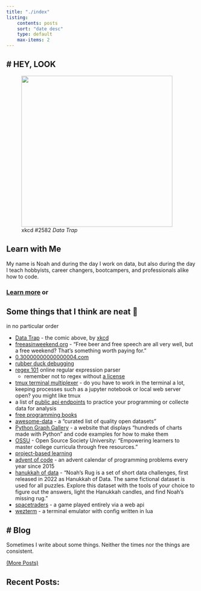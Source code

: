 ```yaml
---
title: "./index"
listing:
    contents: posts
    sort: "date desc"
    type: default
    max-items: 2
---
```


# HEY, LOOK
---

<figure>
    <a href='https://xkcd.com/2582/'><img src="./assets/images/xkcd_data_trap.png" height=400px /></a>
    <figcaption>xkcd #2582 <i>Data Trap</i></figcaption>
</figure>

## Learn with Me

My name is Noah and during the day I work on data, but also during the day I teach hobbyists, career changers, bootcampers, and professionals alike how to code.<br />

### [Learn more](learn.qmd) or

<!-- Google Calendar Appointment Scheduling begin -->
<link href="https://calendar.google.com/calendar/scheduling-button-script.css" rel="stylesheet">
<script src="https://calendar.google.com/calendar/scheduling-button-script.js" async></script>
<script>
(function() {
  var target = document.currentScript;
  window.addEventListener('load', function() {
    calendar.schedulingButton.load({
      url: 'https://calendar.google.com/calendar/appointments/schedules/AcZssZ13N_I7ea7dShqhl75wtAFAqCJp0ZumTQDKXJEeqJvNpx8b_1QLayG7yaeAOoIX1QORIMG-oI3n?gv=true',
      color: '#315377',
      label: 'Book an Appointment Now',
      target,
    });
  });
})();
</script>
<!-- end Google Calendar Appointment Scheduling -->

## Some things that I think are neat 📸

in no particular order

- [Data Trap](https://xkcd.com/2582/) - the comic above, by [xkcd](https://xkcd.com/)
- [freeasinweekend.org](https://freeasinweekend.org/) - “Free beer and free speech are all very well, but a free weekend? That's something worth paying for.”
- [0.30000000000000004.com](https://0.30000000000000004.com/)
- [rubber duck debugging](https://rubberduckdebugging.com/)
- [regex 101](https://regex101.com/) online regular expression parser
    - remember not to regex without [a license](https://regexlicensing.org/)
- [tmux terminal multiplexer](https://github.com/tmux/tmux/wiki) - do you have to work in the terminal a lot, keeping processes such as a jupyter notebook or local web server open? you might like tmux
- a list of [public api endpoints](https://github.com/public-apis/public-apis) to practice your programming or collecte data for analysis
- [free programming books](https://ebookfoundation.github.io/free-programming-books/)
- [awesome-data](https://github.com/datasets/awesome-data) - a "curated list of quality open datasets"
- [Python Graph Gallery](https://python-graph-gallery.com/) - a website that displays "hundreds of charts made with Python" and code examples for how to make them
- [OSSU](https://github.com/ossu) - Open Source Society University: "Empowering learners to master college curricula through free resources."
- [project-based learning](https://github.com/practical-tutorials/project-based-learning)
- [advent of code](https://adventofcode.com/) - an advent calendar of programming problems every year since 2015
- [hanukkah of data](https://hanukkah.bluebird.sh/about/) - "Noah’s Rug is a set of short data challenges, first released in 2022 as Hanukkah of Data. The same fictional dataset is used for all puzzles. Explore this dataset with the tools of your choice to figure out the answers, light the Hanukkah candles, and find Noah’s missing rug."
- [spacetraders](https://spacetraders.io/) - a game played entirely via a web api
- [wezterm](https://wezfurlong.org/wezterm/) - a terminal emulator with config written in lua

# Blog
---

Sometimes I write about some things. Neither the times nor the things are consistent.

[(More Posts)](./blog.qmd)

## Recent Posts:
